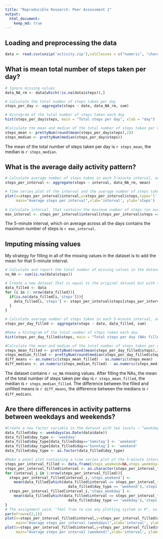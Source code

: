 ```yaml
---
title: "Reproducible Research: Peer Assessment 1"
output: 
  html_document:
    keep_md: true
---
```



## Loading and preprocessing the data
```r
data <- read.csv(unzip('activity.zip'),colClasses = c("numeric", "character", "numeric"))
```

## What is mean total number of steps taken per day?
```r
# Ignore missing values
data_NA_rm <- data[which(!is.na(data$steps)),]

# Calculate the total number of steps taken per day
steps_per_day <- aggregate(steps ~ date, data_NA_rm, sum)

# Histogram of the total number of steps taken each day
hist(steps_per_day$steps, main = "Total steps per day", xlab = "day")

#Calculate the mean and median of the total number of steps taken per day
steps_mean <- prettyNum(round(mean(steps_per_day$steps),2))
steps_median <- prettyNum(median(steps_per_day$steps))
```

The mean of the total number of steps taken per day is `r steps_mean`, the median is `r steps_median`.

## What is the average daily activity pattern?
```r
# Calculate average number of steps taken in each 5-minute interval, averaged across all days
steps_per_interval <- aggregate(steps ~ interval, data_NA_rm, mean)

# Time series plot of the interval and the average number of steps taken, averaged across all days
plot(x=steps_per_interval$interval,y=steps_per_interval$steps,type='l', 
     main="Average steps per interval",xlab='interval', ylab='steps')
     
# Calculate interval, that contains the maximum number of steps (on average across all the days)
max_interval <- steps_per_interval$interval[steps_per_interval$steps == max(steps_per_interval$steps)]
```

The 5-minute interval, which on average across all the days contains the maximum number of steps is `r max_interval`.


## Imputing missing values

My strategy for filling in all of the missing values in the dataset is to add the mean for that 5-minute interval.

```r
# Calculate and report the total number of missing values in the dataset
no_NA <- sum(is.na(data$steps))

# Create a new dataset that is equal to the original dataset but with the missing data filled in by adding the mean for that 5-minute interval.
data_filled <- data
for (i in 1: nrow(data_filled)){
  if(is.na(data_filled[i,'steps'])){
    data_filled[i,'steps'] <- steps_per_interval$steps[steps_per_interval$interval == data_filled[i,'interval']]
  }
}

# Calculate average number of steps taken in each 5-minute interval, averaged across all days
steps_per_day_filled <- aggregate(steps ~ date, data_filled, sum)

#Make a histogram of the total number of steps taken each day. 
hist(steps_per_day_filled$steps, main = "Total steps per day (NAs filled)", xlab = "day")

#Calculate the mean and median of the total number of steps taken per day
steps_mean_filled <- prettyNum(round(mean(steps_per_day_filled$steps),2))
steps_median_filled <- prettyNum(round(median(steps_per_day_filled$steps),2))
diff_means <- as.numeric(steps_mean_filled) - as.numeric(steps_mean)
diff_medians <- as.numeric(steps_median_filled) - as.numeric(steps_median)
```

The dataset contains `r no_NA` missing values. After filling the NAs, the mean of the total number of steps taken per day is `r steps_mean_filled`, the median is `r steps_median_filled`. The difference between the filled and unfilled means is `r diff_means`, the difference between the medians is `r diff_medians`.

## Are there differences in activity patterns between weekdays and weekends?
```r
#Create a new factor variable in the dataset with two levels – “weekday” and “weekend” 
data_filled$day <- weekdays(as.Date(data$date))
data_filled$day_type <- 'weekday'
data_filled$day_type[data_filled$day=='Samstag'] <- 'weekend'
data_filled$day_type[data_filled$day=='Sonntag'] <- 'weekend'
data_filled$day_type <- as.factor(data_filled$day_type)

#Make a panel plot containing a time series plot of the 5-minute interval and the average number of steps taken, averaged across all weekday days or weekend days.
steps_per_interval_filled <- data.frame(steps_weekend=NA,steps_weekday=NA,interval=unique(data$interval))
steps_per_interval_filled$interval <- as.character(steps_per_interval_filled$interval)
for (interval_i in 1:nrow(steps_per_interval_filled)){   
  steps_per_interval_filled[interval_i,'steps_weekend'] <- 
    mean(data_filled[which(data_filled$interval == steps_per_interval_filled[interval_i,'interval'] &
                             data_filled$day_type == 'weekend'),'steps'])
  steps_per_interval_filled[interval_i,'steps_weekday'] <- 
    mean(data_filled[which(data_filled$interval == steps_per_interval_filled[interval_i,'interval'] &
                             data_filled$day_type == 'weekday'),'steps'])
}
# The assignment said, "feel free to use any plotting system in R", so I keep using the base system and create the panel equivalent
par(mfrow=c(2,1))
plot(x=steps_per_interval_filled$interval,y=steps_per_interval_filled$steps_weekday,type='l', 
     main="Average steps per interval (weekdays)",xlab='interval', ylab='steps')
plot(x=steps_per_interval_filled$interval,y=steps_per_interval_filled$steps_weekend,type='l', 
     main="Average steps per interval (weekend)",xlab='interval', ylab='steps')
```
